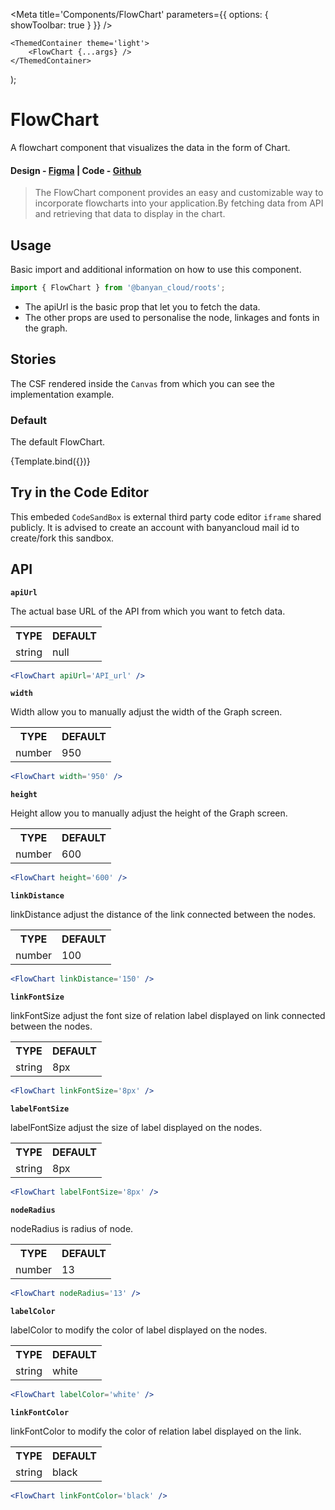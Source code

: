 

<Meta title='Components/FlowChart' parameters={{ options: { showToolbar: true } }} />

	<ThemedContainer theme='light'>
		<FlowChart {...args} />
	</ThemedContainer>
);

# FlowChart

A flowchart component that visualizes the data in the form of Chart.

#### Design - [Figma](https://www.figma.com) | Code - [Github](https://github.com/banyandata-cloud/roots/tree/main/components/FlowChart)

> The FlowChart component provides an easy and customizable way to incorporate flowcharts into your application.By fetching data from API and retrieving that data to display in the chart.

## Usage

Basic import and additional information on how to use this component.

```js
import { FlowChart } from '@banyan_cloud/roots';
```

-   The apiUrl is the basic prop that let you to fetch the data.
-   The other props are used to personalise the node, linkages and fonts in the graph.

## Stories

The CSF rendered inside the `Canvas` from which you can see the implementation example.

### Default

The default FlowChart.

<Canvas>
	<Story
		name='Default'
		args={{
			data: {
				nodes: [
					{
						id: '1',
						label: 'AzuSubscription',
						timestamp: '2024-03-04T12:00:00',
						properties: {
							/* ... */
						},
					},
					{
						id: '2',
						label: 'AzuResourceGroup',
						timestamp: '2024-03-04T12:15:00',
						properties: {
							/* ... */
						},
					},
					{
						id: '3',
						label: 'AzuVirtualMachine',
						properties: {},
						timestamp: '2024-03-04T12:30:00',
					},
					// Add more nodes as needed
				],
				relationships: [
					{
						start_node: { properties: { id: '2' } },
						end_node: { properties: { id: '1' } },
						type: 'LINK 1',
					},
					{
						start_node: { properties: { id: '2' } },
						end_node: { properties: { id: '3' } },
						type: 'LINK 2',
					},
					// Add more relationships as needed
				],
			},
			width: 900,
			height: 600,
		}}>
		{Template.bind({})}
	</Story>
</Canvas>

## Try in the Code Editor

This embeded `CodeSandBox` is external third party code editor `iframe` shared publicly. It is advised to create an account with banyancloud mail id to create/fork this sandbox.

## API

**`apiUrl`**

The actual base URL of the API from which you want to fetch data.

<table style={{ width: '100%' }}>
	<tr>
		<th style={{ textAlign: 'left', width: '50%' }}>TYPE</th>
		<th style={{ textAlign: 'left', width: '50%' }}>DEFAULT</th>
	</tr>
	<tr>
		<td>string</td>
		<td>null</td>
	</tr>
</table>

```jsx
<FlowChart apiUrl='API_url' />
```

**`width`**

Width allow you to manually adjust the width of the Graph screen.

<table style={{ width: '100%' }}>
	<tr>
		<th style={{ textAlign: 'left', width: '50%' }}>TYPE</th>
		<th style={{ textAlign: 'left', width: '50%' }}>DEFAULT</th>
	</tr>
	<tr>
		<td>number</td>
		<td>950</td>
	</tr>
</table>

```jsx
<FlowChart width='950' />
```

**`height`**

Height allow you to manually adjust the height of the Graph screen.

<table style={{ width: '100%' }}>
	<tr>
		<th style={{ textAlign: 'left', width: '50%' }}>TYPE</th>
		<th style={{ textAlign: 'left', width: '50%' }}>DEFAULT</th>
	</tr>
	<tr>
		<td>number</td>
		<td>600</td>
	</tr>
</table>

```jsx
<FlowChart height='600' />
```

**`linkDistance`**

linkDistance adjust the distance of the link connected between the nodes.

<table style={{ width: '100%' }}>
	<tr>
		<th style={{ textAlign: 'left', width: '50%' }}>TYPE</th>
		<th style={{ textAlign: 'left', width: '50%' }}>DEFAULT</th>
	</tr>
	<tr>
		<td>number</td>
		<td>100</td>
	</tr>
</table>

```jsx
<FlowChart linkDistance='150' />
```

**`linkFontSize`**

linkFontSize adjust the font size of relation label displayed on link connected between the nodes.

<table style={{ width: '100%' }}>
	<tr>
		<th style={{ textAlign: 'left', width: '50%' }}>TYPE</th>
		<th style={{ textAlign: 'left', width: '50%' }}>DEFAULT</th>
	</tr>
	<tr>
		<td>string</td>
		<td>8px</td>
	</tr>
</table>

```jsx
<FlowChart linkFontSize='8px' />
```

**`labelFontSize`**

labelFontSize adjust the size of label displayed on the nodes.

<table style={{ width: '100%' }}>
	<tr>
		<th style={{ textAlign: 'left', width: '50%' }}>TYPE</th>
		<th style={{ textAlign: 'left', width: '50%' }}>DEFAULT</th>
	</tr>
	<tr>
		<td>string</td>
		<td>8px</td>
	</tr>
</table>

```jsx
<FlowChart labelFontSize='8px' />
```

**`nodeRadius`**

nodeRadius is radius of node.

<table style={{ width: '100%' }}>
	<tr>
		<th style={{ textAlign: 'left', width: '50%' }}>TYPE</th>
		<th style={{ textAlign: 'left', width: '50%' }}>DEFAULT</th>
	</tr>
	<tr>
		<td>number</td>
		<td>13</td>
	</tr>
</table>

```jsx
<FlowChart nodeRadius='13' />
```

**`labelColor`**

labelColor to modify the color of label displayed on the nodes.

<table style={{ width: '100%' }}>
	<tr>
		<th style={{ textAlign: 'left', width: '50%' }}>TYPE</th>
		<th style={{ textAlign: 'left', width: '50%' }}>DEFAULT</th>
	</tr>
	<tr>
		<td>string</td>
		<td>white</td>
	</tr>
</table>

```jsx
<FlowChart labelColor='white' />
```

**`linkFontColor`**

linkFontColor to modify the color of relation label displayed on the link.

<table style={{ width: '100%' }}>
	<tr>
		<th style={{ textAlign: 'left', width: '50%' }}>TYPE</th>
		<th style={{ textAlign: 'left', width: '50%' }}>DEFAULT</th>
	</tr>
	<tr>
		<td>string</td>
		<td>black</td>
	</tr>
</table>

```jsx
<FlowChart linkFontColor='black' />
```
